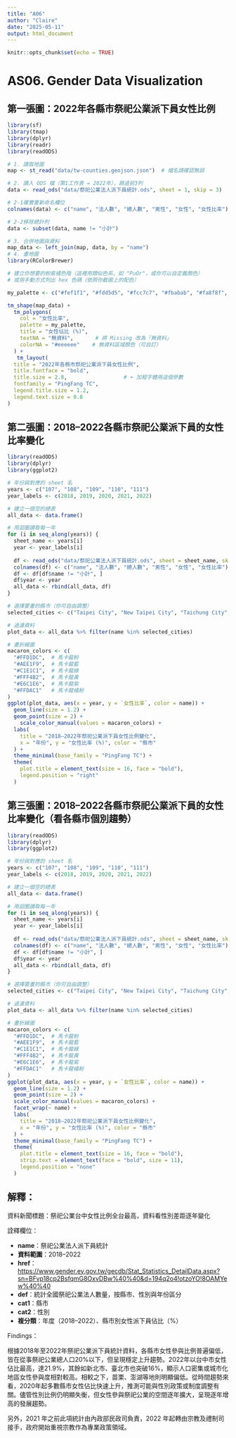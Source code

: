 ```yaml
---
title: "A06"
author: "Claire"
date: "2025-05-11"
output: html_document
---
```


```r
knitr::opts_chunk$set(echo = TRUE)
```

# **AS06. Gender Data Visualization**

## 第一張圖：2022年各縣市祭祀公業派下員女性比例

```r
library(sf)
library(tmap)
library(dplyr)
library(readr)
library(readODS)

# 1. 讀取地圖
map <- st_read("data/tw-counties.geojson.json")  # 檔名請確認無誤

# 2. 讀入 ODS 檔（第1工作表 = 2022年），跳過前3列
data <- read_ods("data/祭祀公業法人派下員統計.ods", sheet = 1, skip = 3)

# 2-1確實重新命名欄位
colnames(data) <- c("name", "法人數", "總人數", "男性", "女性", "女性比率")

# 2-2移除總計列
data <- subset(data, name != "小計")

# 3. 合併地圖與資料
map_data <- left_join(map, data, by = "name")
# 4. 畫地圖
library(RColorBrewer)

# 建立你想要的粉紫橘色階（這裡用類似色系，如 "PuOr"，或你可以自定義顏色）
# 或用手動方式列出 hex 色碼（依照你截圖上的配色）

my_palette <- c("#fef1f1", "#fdd5d5", "#fcc7c7", "#fbabab", "#fa8f8f", "#f97474")  

tm_shape(map_data) +
  tm_polygons(
    col = "女性比率",
    palette = my_palette,
    title = "女性佔比 (%)",
    textNA = "無資料",       # 將 Missing 改為「無資料」
    colorNA = "#eeeeee"    # 無資料區域顏色（可自訂）
  ) +
   tm_layout(
  title = "2022年各縣市祭祀公業派下員女性比例",
  title.fontface = "bold",
  title.size = 2.8,                  # ⬅️ 加粗字體用這個參數
  fontfamily = "PingFang TC",
  legend.title.size = 1.2,
  legend.text.size = 0.8
)


```

## 第二張圖：2018–2022各縣市祭祀公業派下員的女性比率變化

```r
library(readODS)
library(dplyr)
library(ggplot2)

# 年份與對應的 sheet 名
years <- c("107", "108", "109", "110", "111")
year_labels <- c(2018, 2019, 2020, 2021, 2022)

# 建立一個空的總表
all_data <- data.frame()

# 用迴圈讀取每一年
for (i in seq_along(years)) {
  sheet_name <- years[i]
  year <- year_labels[i]
  
  df <- read_ods("data/祭祀公業法人派下員統計.ods", sheet = sheet_name, skip = 3)
  colnames(df) <- c("name", "法人數", "總人數", "男性", "女性", "女性比率")
  df <- df[df$name != "小計", ]
  df$year <- year
  all_data <- rbind(all_data, df)
}

# 選擇要畫的縣市（你可自由調整）
selected_cities <- c("Taipei City", "New Taipei City", "Taichung City", "Tainan City", "Kaohsiung City","Taoyuan")

# 過濾資料
plot_data <- all_data %>% filter(name %in% selected_cities)

# 畫折線圖
macaron_colors <- c(
  "#FFD1DC",  # 馬卡龍粉
  "#AEE1F9",  # 馬卡龍藍
  "#C1E1C1",  # 馬卡龍綠
  "#FFF4B2",  # 馬卡龍黃
  "#E6C1E6",  # 馬卡龍紫
  "#FFDAC1"   # 馬卡龍橘粉
)
ggplot(plot_data, aes(x = year, y = `女性比率`, color = name)) +
  geom_line(size = 1.2) +
  geom_point(size = 2) +
    scale_color_manual(values = macaron_colors) +
  labs(
    title = "2018–2022年祭祀公業派下員女性比例變化",
    x = "年份", y = "女性比率 (%)", color = "縣市"
  ) +
  theme_minimal(base_family = "PingFang TC") +
  theme(
    plot.title = element_text(size = 16, face = "bold"),
    legend.position = "right"
  )

```

## 第三張圖：2018–2022各縣市祭祀公業派下員的女性比率變化（看各縣市個別趨勢）

```r
library(readODS)
library(dplyr)
library(ggplot2)

# 年份與對應的 sheet 名
years <- c("107", "108", "109", "110", "111")
year_labels <- c(2018, 2019, 2020, 2021, 2022)

# 建立一個空的總表
all_data <- data.frame()

# 用迴圈讀取每一年
for (i in seq_along(years)) {
  sheet_name <- years[i]
  year <- year_labels[i]
  
  df <- read_ods("data/祭祀公業法人派下員統計.ods", sheet = sheet_name, skip = 3)
  colnames(df) <- c("name", "法人數", "總人數", "男性", "女性", "女性比率")
  df <- df[df$name != "小計", ]
  df$year <- year
  all_data <- rbind(all_data, df)
}

# 選擇要畫的縣市（你可自由調整）
selected_cities <- c("Taipei City", "New Taipei City", "Taichung City", "Tainan City", "Kaohsiung City","Taoyuan")

# 過濾資料
plot_data <- all_data %>% filter(name %in% selected_cities)

# 畫折線圖
macaron_colors <- c(
  "#FFD1DC",  # 馬卡龍粉
  "#AEE1F9",  # 馬卡龍藍
  "#C1E1C1",  # 馬卡龍綠
  "#FFF4B2",  # 馬卡龍黃
  "#E6C1E6",  # 馬卡龍紫
  "#FFDAC1"   # 馬卡龍橘粉
)
ggplot(plot_data, aes(x = year, y = `女性比率`, color = name)) +
  geom_line(size = 1.2) +
  geom_point(size = 2) +
  scale_color_manual(values = macaron_colors) +
  facet_wrap(~ name) +
  labs(
    title = "2018–2022年祭祀公業派下員女性比例變化",
    x = "年份", y = "女性比率 (%)", color = "縣市"
  ) +
  theme_minimal(base_family = "PingFang TC") +
  theme(
    plot.title = element_text(size = 16, face = "bold"),
    strip.text = element_text(face = "bold", size = 11),
    legend.position = "none"
  )

```

## **解釋：**

資料新聞標題：祭祀公業台中女性比例全台最高，資料看性別差距逐年變化

詮釋欄位：

-   **name**：祭祀公業法人派下員統計
-   **資料範圍**：2018–2022
-   **href**：<https://www.gender.ey.gov.tw/gecdb/Stat_Statistics_DetailData.aspx?sn=BFvp18cp2BsfqmG8OxvDBw%40%40&d=194q2o4!otzoYO!8OAMYew%40%40>
-   **def**：統計全國祭祀公業法人數量，按縣市、性別與年份區分
-   **cat1**：縣市
-   **cat2**：性別
-   **複分類**：年度（2018–2022）、縣市別女性派下員佔比（%）

Findings：

根據2018年至2022年祭祀公業派下員統計資料，各縣市女性參與比例普遍偏低，皆在從事祭祀公業總人口20%以下，但呈現穩定上升趨勢。2022年以台中市女性佔比最高，達21.9%，其餘如新北市、臺北市也突破16%，顯示人口密集或城市化地區女性參與度相對較高。相較之下，苗栗、澎湖等地則明顯偏低。從時間趨勢來看，2020年起多數縣市女性佔比快速上升，推測可能與性別政策或制度調整有關。儘管性別比例仍明顯失衡，但女性參與祭祀公業的空間逐年擴大，呈現逐年增高的發展趨勢。

另外，2021 年之前此項統計由內政部民政司負責，2022 年起轉由宗教及禮制司接手，政府開始重視宗教作為專業政策領域。
